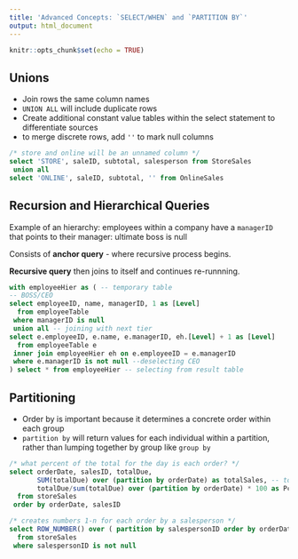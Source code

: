 ```yaml
---
title: 'Advanced Concepts: `SELECT/WHEN` and `PARTITION BY`'
output: html_document
---
```


```r
knitr::opts_chunk$set(echo = TRUE)
```

## Unions

* Join rows the same column names
* `UNION ALL` will include duplicate rows 
* Create additional constant value tables within the select statement to differentiate sources
* to merge discrete rows, add `''` to mark null columns

```sql
/* store and online will be an unnamed column */
select 'STORE', saleID, subtotal, salesperson from StoreSales
 union all 
select 'ONLINE', saleID, subtotal, '' from OnlineSales
```

## Recursion and Hierarchical Queries ##

Example of an hierarchy: employees within a company have a `managerID` that points to their manager: ultimate boss is null

Consists of **anchor query** - where recursive process begins. 

**Recursive query** then joins to itself and continues re-runnning. 


```sql
with employeeHier as ( -- temporary table
-- BOSS/CEO
select employeeID, name, managerID, 1 as [Level]
  from employeeTable 
 where managerID is null
 union all -- joining with next tier
select e.employeeID, e.name, e.managerID, eh.[Level] + 1 as [Level]
  from employeeTable e
 inner join employeeHier eh on e.employeeID = e.managerID
 where e.managerID is not null --deselecting CEO
) select * from employeeHier -- selecting from result table
```

## Partitioning 

* Order by is important because it determines a concrete order within each group
* `partition by` will return values for each individual within a partition, rather than lumping together by group like `group by`

```sql
/* what percent of the total for the day is each order? */
select orderDate, salesID, totalDue,
       SUM(totalDue) over (partition by orderDate) as totalSales, -- total sales
       totalDue/sum(totalDue) over (partition by orderDate) * 100 as PctTotal -- percent of total 
  from storeSales
 order by orderDate, salesID
```

```sql
/* creates numbers 1-n for each order by a salesperson */
select ROW_NUMBER() over ( partition by salespersonID order by orderDate) as RowNum, salespersonID, orderDate
  from storeSales
 where salespersonID is not null
```
